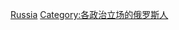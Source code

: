 {{Commonscat|Feminists from Russia}}

[[Category:各國女性主義者|Russia]]
[[Category:各政治立场的俄罗斯人|Category:各政治立场的俄罗斯人]]